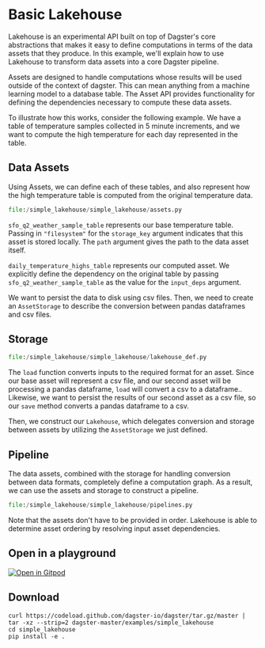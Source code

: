 # Basic Lakehouse
Lakehouse is an experimental API built on top of Dagster's core abstractions that makes it easy to
define computations in terms of the data assets that they produce. In this example, we'll explain
how to use Lakehouse to transform data assets into a core Dagster pipeline.

Assets are designed to handle computations whose results will be used outside of the context of
dagster. This can mean anything from a machine learning model to a database table.
The Asset API provides functionality for defining the dependencies necessary to compute these data
assets.

To illustrate how this works, consider the following example. We have a table of temperature samples
collected in 5 minute increments, and we want to compute the high temperature for each day
represented in the table.

## Data Assets

Using Assets, we can define each of these tables, and also represent how the high temperature table
is computed from the original temperature data.

```python literalinclude caption=assets.py
file:/simple_lakehouse/simple_lakehouse/assets.py
```

`sfo_q2_weather_sample_table` represents our base temperature table. Passing in `"filesystem"` for
the `storage_key` argument indicates that this asset is stored locally. The `path` argument gives
the path to the data asset itself.

`daily_temperature_highs_table` represents our computed asset. We explicitly define the dependency
on the original table by passing `sfo_q2_weather_sample_table` as the value for the `input_deps`
argument.

We want to persist the data to disk using csv files. Then, we need to create an `AssetStorage` to
describe the conversion between pandas dataframes and csv files.

## Storage
```python literalinclude caption=lakehouse_def.py
file:/simple_lakehouse/simple_lakehouse/lakehouse_def.py
```

The `load` function converts inputs to the required format for an asset. Since our base asset will
represent a csv file, and our second asset will be processing a pandas dataframe, `load` will
convert a csv to a dataframe.. Likewise, we want to persist the results of our
second asset as a csv file, so our `save` method converts a pandas dataframe to a csv.

Then, we construct our `Lakehouse`, which delegates conversion and storage between assets by
utilizing the `AssetStorage` we just defined.

## Pipeline

The data assets, combined with the storage for handling conversion between data formats, completely
define a computation graph. As a result, we can use the assets and storage to construct a pipeline.
```python literalinclude caption=pipelines.py
file:/simple_lakehouse/simple_lakehouse/pipelines.py
```

Note that the assets don't have to be provided in order. Lakehouse is able to determine asset
ordering by resolving input asset dependencies.




## Open in a playground

[![Open in Gitpod](https://gitpod.io/button/open-in-gitpod.svg)](https://gitpod.io/#EXAMPLE=simple_lakehouse/https://github.com/dagster-io/dagster)

## Download

```
curl https://codeload.github.com/dagster-io/dagster/tar.gz/master | tar -xz --strip=2 dagster-master/examples/simple_lakehouse
cd simple_lakehouse
pip install -e .
```
